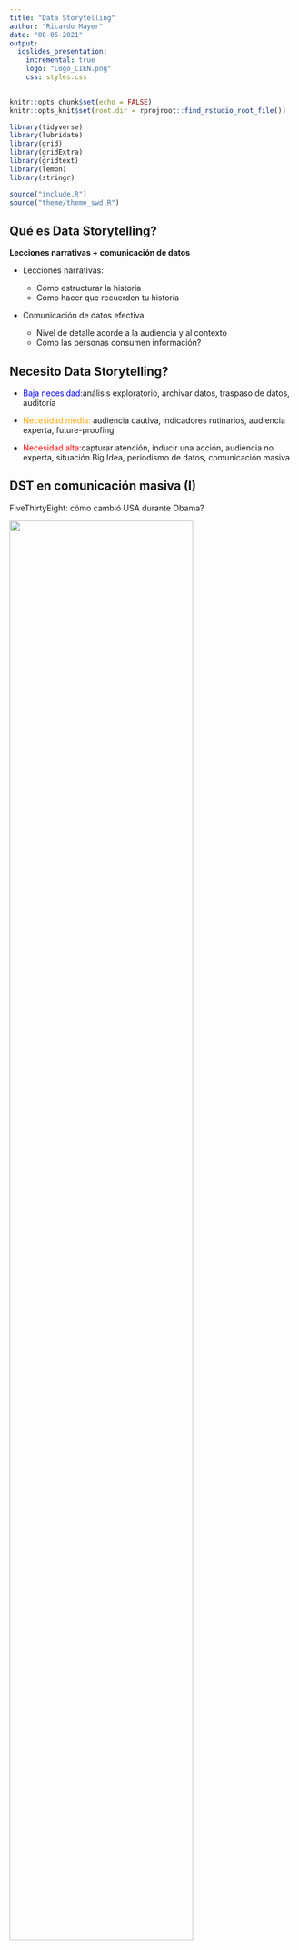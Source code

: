 ```yaml
---
title: "Data Storytelling"
author: "Ricardo Mayer"
date: "08-05-2021"
output: 
  ioslides_presentation:
    incremental: true
    logo: "Logo_CIEN.png"
    css: styles.css
---
```


```r
knitr::opts_chunk$set(echo = FALSE)
knitr::opts_knit$set(root.dir = rprojroot::find_rstudio_root_file())

library(tidyverse)
library(lubridate)
library(grid)
library(gridExtra)
library(gridtext)
library(lemon)
library(stringr)

source("include.R")
source("theme/theme_swd.R")


```

## Qué es Data Storytelling?

**Lecciones narrativas + comunicación de datos**

-   Lecciones narrativas:

    -   Cómo estructurar la historia
    -   Cómo hacer que recuerden tu historia

-   Comunicación de datos efectiva

    -   Nivel de detalle acorde a la audiencia y al contexto
    -   Cómo las personas consumen información?

## Necesito Data Storytelling?

-   [Baja necesidad:]{style="color : blue"}análisis exploratorio, archivar datos, traspaso de datos, auditoría

-   [Necesidad media:]{style="color : orange"} audiencia cautiva, indicadores rutinarios, audiencia experta, future-proofing

-   [Necesidad alta:]{style="color : red"}capturar atención, inducir una acción, audiencia no experta, situación Big Idea, periodismo de datos, comunicación masiva

## DST en comunicación masiva (I)

FiveThirtyEight: cómo cambió USA durante Obama?

![](538_obama.png){width="80%"}

## DST en comunicación masiva (II)

ProPública: trabajo y racismo en USA

![](propublica_racism.png){width="100%"}

## Data Storytelling en negocios

-   Primera asociación es con periodismo de datos, audiencias masivas

-   Sin embargo, es muy útil en contextos de negocios

    -   audiencia con tiempo limitado

    -   audiencia debe escuchar presentaciones que no son de su especialidad

    -   interacciones dedicadas a la toma de decisiones

-   Énfasis difieren, conjunto de lecciones es similar

## Lecciones en Data Storytelling

-   Contexto: quién, qué, cómo?

-   Elementos visuales más efectivos

-   Botar cachureos

-   Concentrar la atención

-   Pensar como diseñador

-   Guiar la atención

-   Asegurar el mensaje

## Ejemplo: equipo de atención al cliente

-   Equipo de especialistas en Mesa de Ayuda (EMAs). Reciben y procesan órdenes ("tickets")

-   Dos miembros se fueron. Hay atrasos en el procesamiento de los tickets.

-   La gerencia tomó nota del atraso. Te llaman, como jefe de equipo, a una reunión informativa.

-   Tu objetivo: mejorar imagen de tu equipo y conseguir refuerzos.

## Primer impulso: mostrar los datos {.build}

Tickets de servicio: datos de procesados versus recibidos

```r
df_t <- read_csv(file.path("data","FIG0410-14.csv")) %>% rename(ticket_type = X1) %>%
  mutate(ticket_type = forcats::fct_rev(factor(case_when(ticket_type == "Ticket Volume Received" ~ "Received",
                                 ticket_type == "Ticket Volume Processed" ~ "Processed")))) %>%
  pivot_longer(cols = !ticket_type, names_to = "month", values_to = "tickets") %>%
  mutate(date = lubridate::ymd(paste0("2000-",match(month,month.abb),"-01"))) %>% 
  mutate(ticket_type_es = ifelse(ticket_type=="Received", "Recibidos",
                                 "Procesados"))

```

```r

pt_md <- df_t %>% ggplot(aes(x = date, y = tickets, group = ticket_type)) + 
  geom_col(aes(fill = ticket_type), position = "dodge") +  
  geom_text(
    aes(label = tickets),
    vjust = -0.45,
    position = position_dodge(width = 22),
    size = 2
    ) + 
  theme_bw() + 
  theme(legend.position = "bottom")

print(pt_md)
```

## Forma sigue a la función

Tendencia y brechas: líneas es mejor que barras.

```r

pt_li <- df_t %>% ggplot(aes(x = date, y = tickets, color = ticket_type)) + 
  geom_line() + 
  geom_point(aes(shape = ticket_type)) + 
  theme_bw() + 
  theme(legend.position = "bottom")

print(pt_li)

```

## Llama a Marie Kondo, bota cachureos

Remover líneas verticales, horizontales y marcadores de datos

```r

pt_dc <- df_t %>% ggplot(aes(x = date, y = tickets, color = ticket_type)) + 
  geom_line() + 
  theme_classic() + 
  theme(legend.position = "bottom",
        panel.grid = element_blank())  

print(pt_dc)
  
  

```

## **Anotar** es mejor que *legendar*

Leyendas suelen distraer y requieren más esfuerzo cognitivo

```r

pt_an <- df_t %>% ggplot(aes(x = date, y = tickets, color = ticket_type)) + 
  geom_line() + 
  theme_classic() + 
  theme(legend.position = "none",
        panel.grid = element_blank()) + 
  annotate(geom = "text", label = "Recibidos", 
           x = as.Date("2000-11-30"), y = 182, size = 4)  + 
  annotate(geom = "text", label = "Procesados", 
           x = as.Date("2000-11-30"), y = 145, size = 4) +
  coord_cartesian(clip = "off") 

print(pt_an)

```

## Use el color para reforzar

Colores ya asociados a Recibidos y Procesados. Mantenerlo así.

```r

pt_cc <- df_t %>% ggplot(aes(x = date, y = tickets, color = ticket_type)) + 
  geom_line() + 
  theme_classic() + 
  theme(legend.position = "none",
        panel.grid = element_blank()) + 
  annotate(geom = "text", label = "Recibidos", color="red",
           x = as.Date("2000-11-30"), y = 182, size = 4)  + 
  annotate(geom = "text", label = "Procesados", color="blue",
           x = as.Date("2000-11-30"), y = 145, size = 4) +
  coord_cartesian(clip = "off") + 
  scale_color_manual(values = c("Received" = "red",
                                "Processed" = "blue"))

print(pt_cc)

```

## Concentre la atención

```r
pt_at <-
  ggplot(df_t) + 
  geom_line(aes(x = date, y = tickets, color = ticket_type), size = 2) +
  geom_point(aes(x = date, y = tickets, color = ticket_type),
    size = 4,
    data = df_t %>% filter(date >= ymd("2000-08-01"))
             ) +
  geom_text(aes(x = date, y = tickets, color = ticket_type, 
                label = tickets), nudge_y = 19, size = 4,
            data = df_t %>% filter(date >= ymd("2000-08-01"),
                                   ticket_type == "Received")
            ) +
  geom_text(aes(x = date, y = tickets, color = ticket_type,
                label = tickets), nudge_y = -19, size = 4,
            data = df_t %>% filter(date >= ymd("2000-08-01"), 
                                   ticket_type == "Processed")
            ) +
  geom_text(aes(x = date, y = tickets, color = ticket_type,
                label = ticket_type_es), nudge_x = 5, hjust = 0,
            size = 5, data = df_t %>% filter(month == "Dec")
            ) +
  geom_vline(xintercept = ymd("2000-05-01"), color = GRAY8) +
  scale_x_date(date_labels = "%b",
               date_breaks = "1 month",
               expand = c(0, 0)) +
  scale_y_continuous(breaks = seq(0, 300, 50), limits = c(0, 300)) +
  scale_color_manual(values = c("Received" = GRAY7, "Processed" = BLUE1),
                     guide = NULL) +
  coord_cartesian(clip = "off") +
  labs(
    title = "Volumen de tickets en el tiempo",
    caption = "Fuente: Dashboard de tickets al 12/31/2020 | Se hizo un análisis detallado de tickets por persona\npara sustentar esta petición y está disponible, a petición de los interesados.",
    x = "2020",
    y = "Número de tickets"
  ) + 
  theme_minimal() + 
  theme(panel.grid.major = element_blank(),
        panel.grid.minor = element_blank(),
        axis.line = element_line(color = GRAY9),
        axis.title.y = element_text(color = GRAY8, hjust = 1),
        axis.title.x = element_text(color = GRAY8, hjust = 0),
        axis.ticks = element_line(color = GRAY9),
        axis.text = element_text(color = GRAY8, size = 12),
        plot.margin = unit(c(1,4,1,1), "cm"),
        plot.title = element_text(size = 18),
        plot.caption = element_text(color = GRAY8,
                                    hjust = 0,                                                               margin = margin(
                                      .3,0,0,0,"cm"))
                  )

print(pt_at)
```

## Entregue un contexto

```r

grob_explanation <- grobTree(richtext_grob(
  "<span style='background-color:white'><b>2 personas renunciaron en Mayo.</b> Redoblamos esfuerzos, pero el <br>volumen de Agosto dejó una brecha que aún no podemos cerrar</span>", 
  x=0.35,  y=0.95, hjust=0, gp=gpar(col = GRAY3, fontsize=11), box_gp = gpar(col = "white", fill = "white"),
  padding = margin(.4,0,0,0,"in")))

pt_af <-
  ggplot(df_t) + 
  geom_line(aes(x = date, y = tickets, color = ticket_type), size = 2) +
  geom_point(aes(x = date, y = tickets, color = ticket_type),
    size = 4,
    data = df_t %>% filter(date >= ymd("2000-08-01"))
             ) +
  geom_text(aes(x = date, y = tickets, color = ticket_type, 
                label = tickets), nudge_y = 19, size = 4,
            data = df_t %>% filter(date >= ymd("2000-08-01"),
                                   ticket_type == "Received")
            ) +
  geom_text(aes(x = date, y = tickets, color = ticket_type,
                label = tickets), nudge_y = -19, size = 4,
            data = df_t %>% filter(date >= ymd("2000-08-01"), 
                                   ticket_type == "Processed")
            ) +
  geom_text(aes(x = date, y = tickets, color = ticket_type,
                label = ticket_type_es), nudge_x = 5, hjust = 0,
            size = 5, data = df_t %>% filter(month == "Dec")
            ) +
  geom_vline(xintercept = ymd("2000-05-01"), color = GRAY8) +
  scale_x_date(date_labels = "%b",
               date_breaks = "1 month",
               expand = c(0, 0)) +
  scale_y_continuous(breaks = seq(0, 300, 50), limits = c(0, 300)) +
  scale_color_manual(values = c("Received" = GRAY7, "Processed" = BLUE1),
                     guide = NULL) +
  coord_cartesian(clip = "off") +
  labs(
    title = "Volumen de tickets en el tiempo",
    caption = "Fuente: Dashboard de tickets al 12/31/2020 | Se hizo un análisis detallado de tickets por persona\npara sustentar esta petición y está disponible, a petición de los interesados.",
    x = "2020",
    y = "Número de tickets"
  ) +
  annotation_custom(grob_explanation) + 
  theme_minimal() + 
  theme(panel.grid.major = element_blank(),
        panel.grid.minor = element_blank(),
        axis.line = element_line(color = GRAY9),
        axis.title.y = element_text(color = GRAY8, hjust = 1),
        axis.title.x = element_text(color = GRAY8, hjust = 0),
        axis.ticks = element_line(color = GRAY9),
        axis.text = element_text(color = GRAY8, size = 12),
        plot.margin = unit(c(1,4,1,1), "cm"),
        plot.title = element_text(size = 14),
        plot.caption = element_text(color = GRAY8,
                                    hjust = 0,                                                               margin = margin(
                                      .3,0,0,0,"cm"))
                  )

print(pt_af)

```

## Quiere algo? Pídalo!

```r
library(patchwork)

pt_af + 
  plot_annotation(
    title = "Por favor aprobar contratación de dos nuevos EMAs",
    subtitle = "para recuperar los que se fueron el año pasado.",
    theme = theme(plot.title = element_text(size = 20, 
                                            face = "bold"),
                  plot.subtitle = element_text(size = 10,
                                            color = GRAY8)) 
  )
```

## Herramientas/Aprendizaje

-   Estas lecciones **no** dependen de la herramienta escogida

-   Dicho eso, necesita aprender al menos una :-)

-   **Ven a aprender Data Storytelling con nosotros!**

    -   Datos + Herramientas + Historias

-   Este webinar: **todo** hecho desde `R`

    -   Gráficos: ggplot2
    -   Presentación: ioslides + RMarkdown

-   Código y presentación disponible aquí: https://github.com/ricardomayerb/webinar-data-st-viz

## Créditos

-   Ejemplo original de Cole Nussbaumer Knaflic, en Storytelling with Data.

-   Código R creado a partir del código de Adam Ribaudo

<!-- ## Lecciones del Data Storytelling -->

<!--   + Facilitar identificación y retención: contexto, conflicto y resolución. Mencionar humanos. -->

<!--   + Facilitar la comprensión: elegir elemento que más fácil de comprender. Anotaciones >> leyendas.  -->

<!--   + Concentrar la atención: eliminar distracciones, inconsistencias y  exceso de información. -->

<!--   + Guiar la atención: destacar lo que deben entender mejor. Apagar el resto. -->
